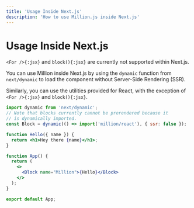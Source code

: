 ```yaml
---
title: 'Usage Inside Next.js'
description: 'How to use Million.js inside Next.js'
---
```



# Usage Inside Next.js

<Callout>`<For />{:jsx}` and `block(){:jsx}` are currently not supported within Next.js.</Callout>

You can use Million inside Next.js by using the `dynamic` function from `next/dynamic` to load the component without Server-Side Rendering (SSR).

Similarly, you can use the utilities provided for React, with the exception of `<For />{:jsx}` and `block(){:jsx}`.

```jsx copy filename="_app.js" /Block/
import dynamic from 'next/dynamic';
// Note that blocks currently cannot be prerendered because it
// is dynamically imported.
const Block = dynamic(() => import('million/react'), { ssr: false });

function Hello({ name }) {
  return <h1>Hey there {name}</h1>;
}

function App() {
  return (
    <>
      <Block name="Million">{Hello}</Block>
    </>
  );
}

export default App;
```
